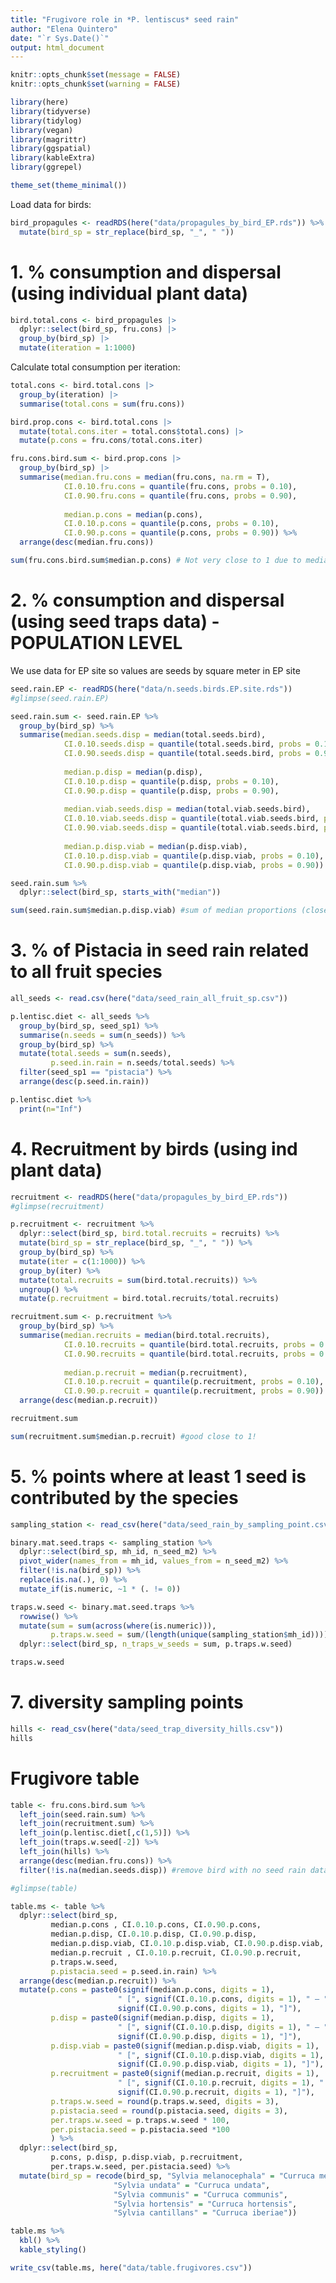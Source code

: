 ```yaml
---
title: "Frugivore role in *P. lentiscus* seed rain"
author: "Elena Quintero"
date: "`r Sys.Date()`"
output: html_document
---
```


```r
knitr::opts_chunk$set(message = FALSE)
knitr::opts_chunk$set(warning = FALSE)
```


```r
library(here)
library(tidyverse)
library(tidylog)
library(vegan)
library(magrittr)
library(ggspatial)
library(kableExtra)
library(ggrepel)

theme_set(theme_minimal())
```

Load data for birds:
```r
bird_propagules <- readRDS(here("data/propagules_by_bird_EP.rds")) %>%
  mutate(bird_sp = str_replace(bird_sp, "_", " "))
```


# 1. % consumption and dispersal (using individual plant data)

```r
bird.total.cons <- bird_propagules |> 
  dplyr::select(bird_sp, fru.cons) |> 
  group_by(bird_sp) |> 
  mutate(iteration = 1:1000)
```

Calculate total consumption per iteration:
```r
total.cons <- bird.total.cons |> 
  group_by(iteration) |> 
  summarise(total.cons = sum(fru.cons))

bird.prop.cons <- bird.total.cons |> 
  mutate(total.cons.iter = total.cons$total.cons) |> 
  mutate(p.cons = fru.cons/total.cons.iter)

fru.cons.bird.sum <- bird.prop.cons |> 
  group_by(bird_sp) |> 
  summarise(median.fru.cons = median(fru.cons, na.rm = T),
            CI.0.10.fru.cons = quantile(fru.cons, probs = 0.10),
            CI.0.90.fru.cons = quantile(fru.cons, probs = 0.90),
            
            median.p.cons = median(p.cons),
            CI.0.10.p.cons = quantile(p.cons, probs = 0.10),
            CI.0.90.p.cons = quantile(p.cons, probs = 0.90)) %>%
  arrange(desc(median.fru.cons))

sum(fru.cons.bird.sum$median.p.cons) # Not very close to 1 due to medians... 
```

# 2. % consumption and dispersal (using seed traps data) - POPULATION LEVEL

We use data for EP site so values are seeds by square meter in EP site
```r
seed.rain.EP <- readRDS(here("data/n.seeds.birds.EP.site.rds"))
#glimpse(seed.rain.EP)
```

```r
seed.rain.sum <- seed.rain.EP %>%
  group_by(bird_sp) %>%
  summarise(median.seeds.disp = median(total.seeds.bird),
            CI.0.10.seeds.disp = quantile(total.seeds.bird, probs = 0.10),
            CI.0.90.seeds.disp = quantile(total.seeds.bird, probs = 0.90),
            
            median.p.disp = median(p.disp),
            CI.0.10.p.disp = quantile(p.disp, probs = 0.10),
            CI.0.90.p.disp = quantile(p.disp, probs = 0.90),
            
            median.viab.seeds.disp = median(total.viab.seeds.bird),
            CI.0.10.viab.seeds.disp = quantile(total.viab.seeds.bird, probs = 0.10),
            CI.0.90.viab.seeds.disp = quantile(total.viab.seeds.bird, probs = 0.90),
            
            median.p.disp.viab = median(p.disp.viab),
            CI.0.10.p.disp.viab = quantile(p.disp.viab, probs = 0.10),
            CI.0.90.p.disp.viab = quantile(p.disp.viab, probs = 0.90))

seed.rain.sum %>%
  dplyr::select(bird_sp, starts_with("median"))

sum(seed.rain.sum$median.p.disp.viab) #sum of median proportions (close to 1)
```

# 3. % of Pistacia in seed rain related to all fruit species
```r
all_seeds <- read.csv(here("data/seed_rain_all_fruit_sp.csv"))

p.lentisc.diet <- all_seeds %>%
  group_by(bird_sp, seed_sp1) %>%
  summarise(n.seeds = sum(n_seeds)) %>%
  group_by(bird_sp) %>%
  mutate(total.seeds = sum(n.seeds),
         p.seed.in.rain = n.seeds/total.seeds) %>%
  filter(seed_sp1 == "pistacia") %>%
  arrange(desc(p.seed.in.rain)) 

p.lentisc.diet %>%
  print(n="Inf")
```


# 4. Recruitment by birds (using ind plant data)

```r
recruitment <- readRDS(here("data/propagules_by_bird_EP.rds"))
#glimpse(recruitment)
```

```r
p.recruitment <- recruitment %>%
  dplyr::select(bird_sp, bird.total.recruits = recruits) %>%
  mutate(bird_sp = str_replace(bird_sp, "_", " ")) %>%
  group_by(bird_sp) %>%
  mutate(iter = c(1:1000)) %>%
  group_by(iter) %>%
  mutate(total.recruits = sum(bird.total.recruits)) %>%
  ungroup() %>%
  mutate(p.recruitment = bird.total.recruits/total.recruits)

recruitment.sum <- p.recruitment %>%
  group_by(bird_sp) %>%
  summarise(median.recruits = median(bird.total.recruits),
            CI.0.10.recruits = quantile(bird.total.recruits, probs = 0.10),
            CI.0.90.recruits = quantile(bird.total.recruits, probs = 0.90),
            
            median.p.recruit = median(p.recruitment),
            CI.0.10.p.recruit = quantile(p.recruitment, probs = 0.10),
            CI.0.90.p.recruit = quantile(p.recruitment, probs = 0.90)) %>%
  arrange(desc(median.p.recruit))

recruitment.sum

sum(recruitment.sum$median.p.recruit) #good close to 1!
```

# 5. % points where at least 1 seed is contributed by the species

```r
sampling_station <- read_csv(here("data/seed_rain_by_sampling_point.csv"))

binary.mat.seed.traps <- sampling_station %>% 
  dplyr::select(bird_sp, mh_id, n_seed_m2) %>%
  pivot_wider(names_from = mh_id, values_from = n_seed_m2) %>%
  filter(!is.na(bird_sp)) %>% 
  replace(is.na(.), 0) %>%
  mutate_if(is.numeric, ~1 * (. != 0)) 

traps.w.seed <- binary.mat.seed.traps %>%
  rowwise() %>%
  mutate(sum = sum(across(where(is.numeric))),
         p.traps.w.seed = sum/(length(unique(sampling_station$mh_id)))) %>%
  dplyr::select(bird_sp, n_traps_w_seeds = sum, p.traps.w.seed)

traps.w.seed
```


# 7. diversity sampling points

```r
hills <- read_csv(here("data/seed_trap_diversity_hills.csv"))
hills
```

# Frugivore table

```r
table <- fru.cons.bird.sum %>%
  left_join(seed.rain.sum) %>% 
  left_join(recruitment.sum) %>%
  left_join(p.lentisc.diet[,c(1,5)]) %>%
  left_join(traps.w.seed[-2]) %>%
  left_join(hills) %>%
  arrange(desc(median.fru.cons)) %>%
  filter(!is.na(median.seeds.disp)) #remove bird with no seed rain data

#glimpse(table)
```

```r
table.ms <- table %>%
  dplyr::select(bird_sp, 
         median.p.cons , CI.0.10.p.cons, CI.0.90.p.cons,
         median.p.disp, CI.0.10.p.disp, CI.0.90.p.disp,
         median.p.disp.viab, CI.0.10.p.disp.viab, CI.0.90.p.disp.viab,
         median.p.recruit , CI.0.10.p.recruit, CI.0.90.p.recruit,
         p.traps.w.seed,
         p.pistacia.seed = p.seed.in.rain) %>%
  arrange(desc(median.p.recruit)) %>%
  mutate(p.cons = paste0(signif(median.p.cons, digits = 1),
                        " [", signif(CI.0.10.p.cons, digits = 1), " – ",
                        signif(CI.0.90.p.cons, digits = 1), "]"),
         p.disp = paste0(signif(median.p.disp, digits = 1),
                        " [", signif(CI.0.10.p.disp, digits = 1), " – ",
                        signif(CI.0.90.p.disp, digits = 1), "]"),
         p.disp.viab = paste0(signif(median.p.disp.viab, digits = 1),
                        " [", signif(CI.0.10.p.disp.viab, digits = 1), " – ",
                        signif(CI.0.90.p.disp.viab, digits = 1), "]"),
         p.recruitment = paste0(signif(median.p.recruit, digits = 1),
                        " [", signif(CI.0.10.p.recruit, digits = 1), " – ",
                        signif(CI.0.90.p.recruit, digits = 1), "]"),
         p.traps.w.seed = round(p.traps.w.seed, digits = 3),
         p.pistacia.seed = round(p.pistacia.seed, digits = 3),
         per.traps.w.seed = p.traps.w.seed * 100, 
         per.pistacia.seed = p.pistacia.seed *100
         ) %>%
  dplyr::select(bird_sp,
         p.cons, p.disp, p.disp.viab, p.recruitment,
         per.traps.w.seed, per.pistacia.seed) %>%
  mutate(bird_sp = recode(bird_sp, "Sylvia melanocephala" = "Curruca melanocephala",
                       "Sylvia undata" = "Curruca undata",
                       "Sylvia communis" = "Curruca communis",
                       "Sylvia hortensis" = "Curruca hortensis",
                       "Sylvia cantillans" = "Curruca iberiae"))

table.ms %>%
  kbl() %>%
  kable_styling()

write_csv(table.ms, here("data/table.frugivores.csv"))
```

